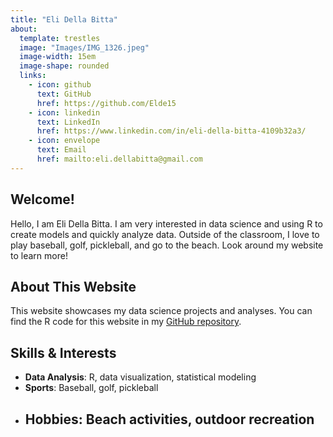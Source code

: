 ```yaml
---
title: "Eli Della Bitta"
about:
  template: trestles
  image: "Images/IMG_1326.jpeg"
  image-width: 15em
  image-shape: rounded
  links:
    - icon: github
      text: GitHub
      href: https://github.com/Elde15
    - icon: linkedin
      text: LinkedIn
      href: https://www.linkedin.com/in/eli-della-bitta-4109b32a3/
    - icon: envelope
      text: Email
      href: mailto:eli.dellabitta@gmail.com
---
```


## Welcome!

Hello, I am Eli Della Bitta. I am very interested in data science and using R to create models and quickly analyze data. Outside of the classroom, I love to play baseball, golf, pickleball, and go to the beach. Look around my website to learn more!

## About This Website

This website showcases my data science projects and analyses. You can find the R code for this website in my [GitHub repository](https://github.com/Elde15/myrepo).

## Skills & Interests

- **Data Analysis**: R, data visualization, statistical modeling
- **Sports**: Baseball, golf, pickleball
- **Hobbies**: Beach activities, outdoor recreation
---
